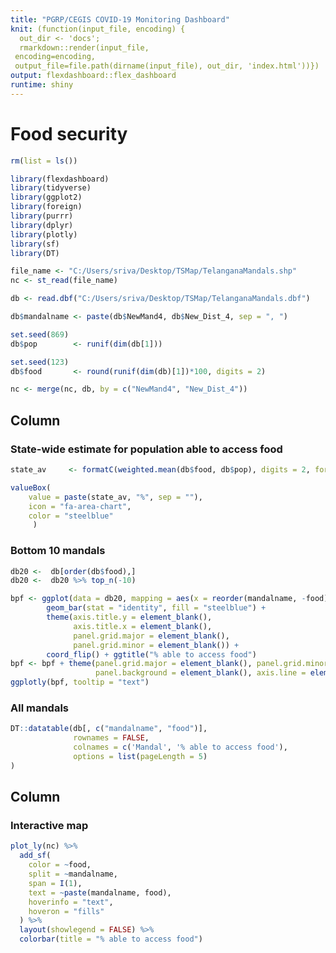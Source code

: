 ```yaml
---
title: "PGRP/CEGIS COVID-19 Monitoring Dashboard"
knit: (function(input_file, encoding) {
  out_dir <- 'docs';
  rmarkdown::render(input_file,
 encoding=encoding,
 output_file=file.path(dirname(input_file), out_dir, 'index.html'))})
output: flexdashboard::flex_dashboard
runtime: shiny
---
```


Food security
====================================

```r
rm(list = ls())

library(flexdashboard)
library(tidyverse)
library(ggplot2)
library(foreign)
library(purrr)
library(dplyr)
library(plotly)
library(sf)
library(DT)

file_name <- "C:/Users/sriva/Desktop/TSMap/TelanganaMandals.shp"
nc <- st_read(file_name)

db <- read.dbf("C:/Users/sriva/Desktop/TSMap/TelanganaMandals.dbf")

db$mandalname <- paste(db$NewMand4, db$New_Dist_4, sep = ", ")

set.seed(869)
db$pop        <- runif(dim(db[1])) 

set.seed(123)
db$food       <- round(runif(dim(db)[1])*100, digits = 2)

nc <- merge(nc, db, by = c("NewMand4", "New_Dist_4"))
```

Column {data-width=350}
------------------------------------
### State-wide estimate for population able to access food {.value-box}

```r
state_av     <- formatC(weighted.mean(db$food, db$pop), digits = 2, format = "f")

valueBox(
    value = paste(state_av, "%", sep = ""),
    icon = "fa-area-chart",
    color = "steelblue"
     )
```
  
### Bottom 10 mandals
```r
db20 <-  db[order(db$food),]
db20 <-  db20 %>% top_n(-10)

bpf <- ggplot(data = db20, mapping = aes(x = reorder(mandalname, -food), food, text = paste(mandalname, " ", food, "%", sep = ""))) + 
        geom_bar(stat = "identity", fill = "steelblue") +
        theme(axis.title.y = element_blank(),
              axis.title.x = element_blank(),
              panel.grid.major = element_blank(), 
              panel.grid.minor = element_blank()) +
        coord_flip() + ggtitle("% able to access food")
bpf <- bpf + theme(panel.grid.major = element_blank(), panel.grid.minor = element_blank(),
                   panel.background = element_blank(), axis.line = element_line(colour = "black"))
ggplotly(bpf, tooltip = "text")
```

### All mandals
```r
DT::datatable(db[, c("mandalname", "food")],
              rownames = FALSE, 
              colnames = c('Mandal', '% able to access food'),
              options = list(pageLength = 5)
)
``` 

Column {data-width=650}
-------------------------------------

### Interactive map
```r
plot_ly(nc) %>% 
  add_sf(
    color = ~food, 
    split = ~mandalname, 
    span = I(1),
    text = ~paste(mandalname, food),
    hoverinfo = "text",
    hoveron = "fills"
  ) %>%
  layout(showlegend = FALSE) %>%
  colorbar(title = "% able to access food")
```
